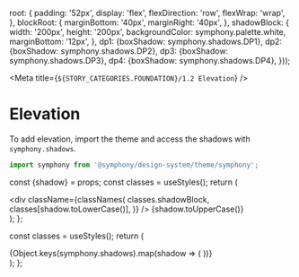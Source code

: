 
  root: {
    padding: '52px',
    display: 'flex',
    flexDirection: 'row',
    flexWrap: 'wrap',
  },
  blockRoot: {
    marginBottom: '40px',
    marginRight: '40px',
  },
  shadowBlock: {
    width: '200px',
    height: '200px',
    backgroundColor: symphony.palette.white,
    marginBottom: '12px',
  },
  dp1: {boxShadow: symphony.shadows.DP1},
  dp2: {boxShadow: symphony.shadows.DP2},
  dp3: {boxShadow: symphony.shadows.DP3},
  dp4: {boxShadow: symphony.shadows.DP4},
}));

<Meta title={`${STORY_CATEGORIES.FOUNDATION}/1.2 Elevation`} />

# Elevation

To add elevation, import the theme and access the shadows with `symphony.shadows`.

```js
import symphony from '@symphony/design-system/theme/symphony';
```

  const {shadow} = props;
  const classes = useStyles();
  return (
    <div className={classes.blockRoot}>
      <div
        className={classNames(
          classes.shadowBlock,
          classes[shadow.toLowerCase()],
        )}
      />
      <Text weight="medium">{shadow.toUpperCase()}</Text>
    </div>
  );
};

  const classes = useStyles();
  return (
    <div className={classes.root}>
      {Object.keys(symphony.shadows).map(shadow => (
        <ShadowBlock key={shadow} shadow={shadow} />
      ))}
    </div>
  );
};

<ShadowBlocksRoot />
